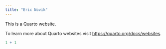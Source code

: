 ```yaml
---
title: "Eric Novik"
---
```


This is a Quarto website.

To learn more about Quarto websites visit <https://quarto.org/docs/websites>.

```r
1 + 1
```
